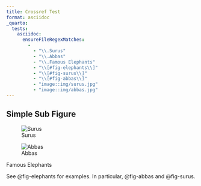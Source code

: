 ```yaml
---
title: Crossref Test
format: asciidoc
_quarto:
  tests:
    asciidoc:
      ensureFileRegexMatches:
        -
          - "\\.Surus"
          - "\\.Abbas"
          - "\\.Famous Elephants"
          - "\\[#fig-elephants\\]"
          - "\\[#fig-surus\\]"
          - "\\[#fig-abbas\\]"
          - "image::img/surus.jpg"
          - "image::img/abbas.jpg"
---
```


## Simple Sub Figure

::: {#fig-elephants layout-ncol=2}

![Surus](img/surus.jpg){#fig-surus}

![Abbas](img/abbas.jpg){#fig-abbas}

Famous Elephants
:::

See @fig-elephants for examples. In particular, @fig-abbas and @fig-surus. 
